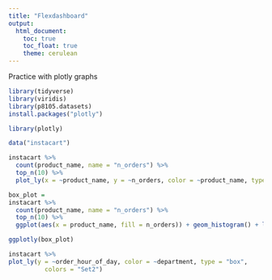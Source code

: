 ```yaml
---
title: "Flexdashboard"
output: 
  html_document:
    toc: true
    toc_float: true
    theme: cerulean
---
```


Practice with plotly graphs

```r
library(tidyverse)
library(viridis)
library(p8105.datasets)
install.packages("plotly")

library(plotly)
```

```r
data("instacart")
```

```r
instacart %>%
  count(product_name, name = "n_orders") %>%
  top_n(10) %>%
  plot_ly(x = ~product_name, y = ~n_orders, color = ~product_name, type = "bar")
```

```r
box_plot = 
instacart %>%
  count(product_name, name = "n_orders") %>%
  top_n(10) %>%
  ggplot(aes(x = product_name, fill = n_orders)) + geom_histogram() + labs(title = "Top 10 Products Ordered", x = "Product", y = "Number of Orders") 

ggplotly(box_plot)
```

```r
instacart %>%
plot_ly(y = ~order_hour_of_day, color = ~department, type = "box",
          colors = "Set2")
```


